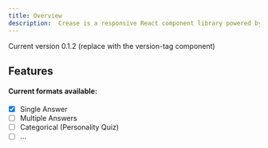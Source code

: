 ```yaml
---
title: Overview
description:  Crease is a responsive React component library powered by Tailwind CSS, designed to easily implement various types of interactive quizzes.
---
```

Current version 0.1.2 (replace with the version-tag component)

## Features
#### Current formats available:
- [x] Single Answer
- [ ] Multiple Answers
- [ ] Categorical (Personality Quiz)
- [ ] ...